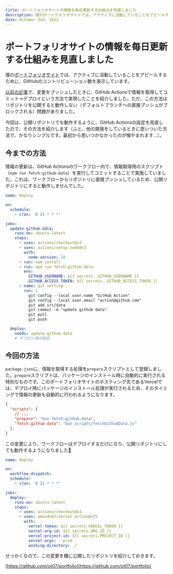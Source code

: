 ```yaml
---
title: ポートフォリオサイトの情報を毎日更新する仕組みを見直しました
description: 僕のポートフォリオサイトでは、アクティブに活動していることをアピールするために、GitHubのコントリビューション数を表示しています。今回は、公開リポジトリでも動作するように、GitHub Actionsの設定を見直したので、その方法を紹介します。
date: October 2nd, 2023
---
```



# ポートフォリオサイトの情報を毎日更新する仕組みを見直しました

<Date date="October 2nd, 2023" />

僕の[ポートフォリオサイト](https://portfolio-ot07.vercel.app/ja)では、アクティブに活動していることをアピールするために、GitHubのコントリビューション数を表示しています。

[以前の記事](https://techblog-ot07.vercel.app/portfolio-cron)で、変更をプッシュしたときに、GitHub Actionsで情報を取得してコミット→デプロイという方法で実現したことを紹介しました。ただ、この方法はリポジトリを公開すると動作しない（デフォルトブランチへの直接プッシュがブロックされる）問題がありました。

今回は、公開リポジトリでも動作するように、GitHub Actionsの設定を見直したので、その方法を紹介します（ふと、他の開発をしているときに思いついた方法で、かなりシンプルです。最初から思いつかなかったのが悔やまれます...）。

## 今までの方法

情報の更新は、GitHub Actionsのワークフロー内で、情報取得用のスクリプト（`npm run fetch:github-data`）を実行してコミットすることで実施していました。これは、ワークフローからリポジトリに直接プッシュしているため、公開リポジトリにすると動作しませんでした。

```yml
name: Deploy

on:
  schedule:
    - cron: '0 21 * * *'

jobs:
  update-github-data:
    runs-on: ubuntu-latest
    steps:
      - uses: actions/checkout@v3
      - uses: actions/setup-node@v3
        with:
          node-version: 18
      - run: npm install
      - run: npm run fetch:github-data
        env:
          GITHUB_USERNAME: ${{ secrets._GITHUB_USERNAME }}
          GITHUB_ACCESS_TOKEN: ${{ secrets._GITHUB_ACCESS_TOKEN }}
      - name: git setting
        run: |
          git config --local user.name "GitHub Action"
          git config --local user.email "action@github.com"
          git add src/data
          git commit -m "update github data"
          git pull
          git push

  deploy:
    needs: update-github-data
    # デプロイ用の設定
```

## 今回の方法

`package.json`に、情報を取得する処理を`prepare`スクリプトとして登録しました。`prepare`スクリプトは、パッケージのインストール時に自動的に実行される特別なものです。このポートフォリオサイトのホスティング先であるVercelでは、デプロイ時にパッケージのインストール処理が実行されるため、そのタイミングで情報の更新も自動的に行われるようになります。

```json
{
  "scripts": {
    // ...
    "prepare": "bun fetch:github-data",
    "fetch:github-data": "bun scripts/fetchGithubData.js"
  },
}
```

この変更により、ワークフローはデプロイするだけになり、公開リポジトリにしても動作するようになりました👏

```yml
name: Deploy

on:
  workflow_dispatch:
  schedule:
    - cron: '0 21 * * *'

jobs:
  deploy:
    runs-on: ubuntu-latest
    steps:
      - uses: actions/checkout@v3
      - uses: amondnet/vercel-action@v25
        with:
          vercel-token: ${{ secrets.VERCEL_TOKEN }}
          vercel-org-id: ${{ secrets.ORG_ID }}
          vercel-project-id: ${{ secrets.PROJECT_ID }}
          vercel-args: --prod
          working-directory: ./
```

せっかくなので、この変更を機に公開したリポジトリを紹介しておきます。

[https://github.com/ot07/portfolio](https://github.com/ot07/portfolio)
